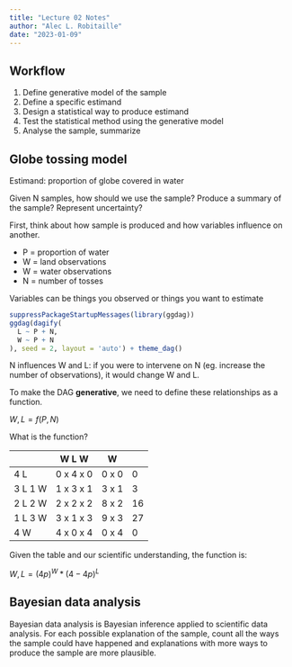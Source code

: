 ```yaml
---
title: "Lecture 02 Notes"
author: "Alec L. Robitaille"
date: "2023-01-09"
---
```



## Workflow

1. Define generative model of the sample
1. Define a specific estimand
1. Design a statistical way to produce estimand
1. Test the statistical method using the generative model
1. Analyse the sample, summarize


## Globe tossing model

Estimand: proportion of globe covered in water

Given N samples, how should we use the sample? Produce a summary of the sample?
Represent uncertainty?


First, think about how sample is produced and how variables influence on
another.


- P = proportion of water
- W = land observations
- W = water observations
- N = number of tosses

::: {.callout-note}
Variables can be things you observed or things you want to estimate
:::


```r
suppressPackageStartupMessages(library(ggdag))
ggdag(dagify(
  L ~ P + N,
  W ~ P + N
), seed = 2, layout = 'auto') + theme_dag()
```


N influences W and L: if you were to intervene on N (eg. increase the number of
observations), it would change W and L.


To make the DAG **generative**, we need to define these relationships as a function. 

$W, L = f (P, N)$

What is the function?

|         | W L W      | W     |    |
|---------|------------|-------|----|
| 4 L     | 0 x 4 x 0  | 0 x 0 | 0  |
| 3 L 1 W | 1 x 3 x 1  | 3 x 1 | 3  |
| 2 L 2 W | 2 x 2 x 2  | 8 x 2 | 16 |
| 1 L 3 W | 3 x 1 x 3  | 9 x 3 | 27 |
| 4 W     | 4 x 0 x 4  | 0 x 4 | 0  |


Given the table and our scientific understanding, the function is:

$W, L = (4p) ^ {W} *  (4-4p) ^ {L}$

## Bayesian data analysis

Bayesian data analysis is Bayesian inference applied to scientific data
analysis. For each possible explanation of the sample, count all the ways the
sample could have happened and explanations with more ways to produce the sample
are more plausible.
